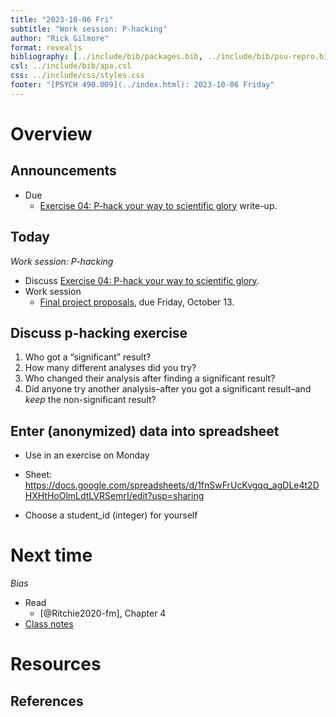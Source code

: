 ```yaml
---
title: "2023-10-06 Fri"
subtitle: "Work session: P-hacking"
author: "Rick Gilmore"
format: revealjs
bibliography: [../include/bib/packages.bib, ../include/bib/psu-repro.bib]
csl: ../include/bib/apa.csl
css: ../include/css/styles.css
footer: "[PSYCH 490.009](../index.html): 2023-10-06 Friday"
---
```


# Overview

## Announcements

- [Due]{.orange_due}
    - [Exercise 04: P-hack your way to scientific glory](exercises/ex04-p-hacking.qmd) write-up.

## Today

*Work session: P-hacking*

- Discuss [Exercise 04: P-hack your way to scientific glory](exercises/ex04-p-hacking.qmd).
- Work session
    - [Final project proposals](exercises/final-project.qmd), [due Friday, October 13]{.orange_due}.

## Discuss p-hacking exercise {-}

1. Who got a "significant" result?
1. How many different analyses did you try?
1. Who changed their analysis after finding a significant result?
1. Did anyone try another analysis--after you got a significant result--and *keep* the non-significant result?

## Enter (anonymized) data into spreadsheet

- Use in an exercise on Monday
- Sheet: <https://docs.google.com/spreadsheets/d/1fnSwFrUcKvgqq_agDLe4t2DHXHtHoOlmLdtLVRSemrI/edit?usp=sharing>

- Choose a student_id (integer) for yourself

# Next time

*Bias*

- Read
    - [@Ritchie2020-fm], Chapter 4
- [Class notes](wk08-2023-10-09.qmd)

# Resources

## References